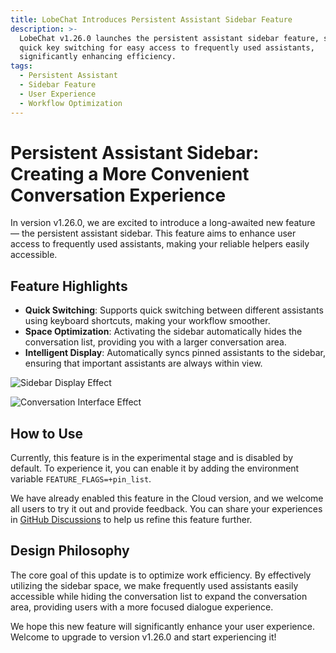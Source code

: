 ```yaml
---
title: LobeChat Introduces Persistent Assistant Sidebar Feature
description: >-
  LobeChat v1.26.0 launches the persistent assistant sidebar feature, supporting
  quick key switching for easy access to frequently used assistants,
  significantly enhancing efficiency.
tags:
  - Persistent Assistant
  - Sidebar Feature
  - User Experience
  - Workflow Optimization
---
```


# Persistent Assistant Sidebar: Creating a More Convenient Conversation Experience

In version v1.26.0, we are excited to introduce a long-awaited new feature — the persistent assistant sidebar. This feature aims to enhance user access to frequently used assistants, making your reliable helpers easily accessible.

## Feature Highlights

- **Quick Switching**: Supports quick switching between different assistants using keyboard shortcuts, making your workflow smoother.
- **Space Optimization**: Activating the sidebar automatically hides the conversation list, providing you with a larger conversation area.
- **Intelligent Display**: Automatically syncs pinned assistants to the sidebar, ensuring that important assistants are always within view.

![Sidebar Display Effect](https://github.com/user-attachments/assets/6935e155-4a1d-4ab7-a61a-2b813d65bb7b)

![Conversation Interface Effect](https://github.com/user-attachments/assets/c68e88e4-cf2e-4122-82bc-89ba193b1eb4)

## How to Use

Currently, this feature is in the experimental stage and is disabled by default. To experience it, you can enable it by adding the environment variable `FEATURE_FLAGS=+pin_list`.

We have already enabled this feature in the Cloud version, and we welcome all users to try it out and provide feedback. You can share your experiences in [GitHub Discussions](https://github.com/lobehub/lobe-chat/discussions/4515) to help us refine this feature further.

## Design Philosophy

The core goal of this update is to optimize work efficiency. By effectively utilizing the sidebar space, we make frequently used assistants easily accessible while hiding the conversation list to expand the conversation area, providing users with a more focused dialogue experience.

We hope this new feature will significantly enhance your user experience. Welcome to upgrade to version v1.26.0 and start experiencing it!
